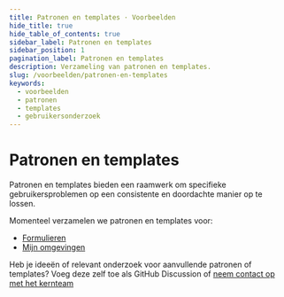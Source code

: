 ```yaml
---
title: Patronen en templates · Voorbeelden
hide_title: true
hide_table_of_contents: true
sidebar_label: Patronen en templates
sidebar_position: 1
pagination_label: Patronen en templates
description: Verzameling van patronen en templates.
slug: /voorbeelden/patronen-en-templates
keywords:
  - voorbeelden
  - patronen
  - templates
  - gebruikersonderzoek
---
```


# Patronen en templates

Patronen en templates bieden een raamwerk om specifieke gebruikersproblemen op een consistente en doordachte manier op te lossen.

Momenteel verzamelen we patronen en templates voor:

- [Formulieren](/voorbeelden/patronen-en-templates/formulieren)
- [Mijn omgevingen](/voorbeelden/patronen-en-templates/mijn-omgevingen)

Heb je ideeën of relevant onderzoek voor aanvullende patronen of templates? Voeg deze zelf toe als GitHub Discussion of [neem contact op met het kernteam](/project/kernteam)

